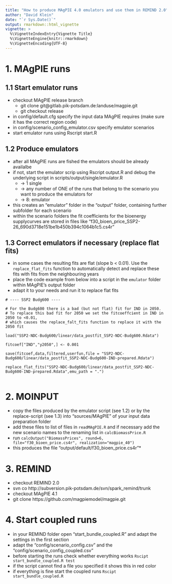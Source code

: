 ```yaml
---
title: "How to produce MAgPIE 4.0 emulators and use them in REMIND 2.0"
author: "David Klein"
date: "`r Sys.Date()`"
output: rmarkdown::html_vignette
vignette: >
  %\VignetteIndexEntry{Vignette Title}
  %\VignetteEngine{knitr::rmarkdown}
  %\VignetteEncoding{UTF-8}
---
```


# 1. MAgPIE runs
## 1.1 Start emulator runs
* checkout MAgPIE release branch
  * git clone git@gitlab.pik-potsdam.de:landuse/magpie.git
  * git checkout release
* in config/default.cfg specify the input data MAgPIE requires (make sure it has the correct region code)
* in config/scenario_config_emulator.csv specify emulator scenarios
* start emulator runs using Rscript start.R

## 1.2 Produce emulators
* after all MAgPIE runs are fished the emulators should be already availalbe
* if not, start the emulator scrip using Rscript output.R and debug the underlying script in scripts/output/single/emulator.R
  * -> 1 single
  * -> any number of ONE of the runs that belong to the scenario you want to produce the emulators for
  * -> 8: emulator
* this creates an "emulator" folder in the "output" folder, containing further subfolder for each scenario
* within the scenario folders the fit coefficients for the bioenergy supplycurves are stored in files like "f30_bioen_price_SSP2-26_690d3718e151be1b450b394c1064b1c5.cs4r"

## 1.3 Correct emulators if necessary (replace flat fits)
* in some cases the resulting fits are flat (slope b < 0.01). Use the `replace_flat_fits` function to automatically detect and replace these fits with fits from the neighbouring years
* place the code example from below into a script in the `emulator` folder within MAgPIE's output folder
* adapt it to your needs and run it to replace flat fits

```
# ---- SSP2 Budg600 ----

# For the Budg600 there is a bad (but not flat) fit for IND in 2050. 
# To replace this bad fit for 2050 we set the fitcoeffcient in IND in 2050 to <0.01,
# which causes the replace_falt_fits function to replace it with the 2050 fit

load("SSP2-NDC-Budg600/linear/data_postfit_SSP2-NDC-Budg600.Rdata")

fitcoef["IND","y2050",] <- 0.001

save(fitcoef,data,filtered,userfun,file = "SSP2-NDC-Budg600/linear/data_postfit_SSP2-NDC-Budg600-IND-prepared.Rdata")

replace_flat_fits("SSP2-NDC-Budg600/linear/data_postfit_SSP2-NDC-Budg600-IND-prepared.Rdata",emu_path = ".")


```

# 2. MOINPUT
* copy the files produced by the emulator script (see 1.2) or by the replace-script (see 1.3) into "sources/MAgPIE" of your input data preparation folder
* add these files to list of files in `readMAgPIE.R` and if necessary add the new scenario names to the renaming list in `calcBiomassPrice.R`
* run `calcOutput("BiomassPrices", round=6, file="f30_bioen_price.cs4r", realization="magpie_40")`
* this produces the file "output/default/f30_bioen_price.cs4r"*

# 3. REMIND
* checkout REMIND 2.0
* svn co http://subversion.pik-potsdam.de/svn/spark_remind/trunk
* checkout MAgPIE 4.1
* git clone https://github.com/magpiemodel/magpie.git

# 4. Start coupled runs
* in your REMIND folder open "start_bundle_coupled.R" and adapt the settings in the first section
* adapt the "config/scenario_config.csv" and the "config/scenario_config_coupled.csv"
* before starting the runs check whether everything works `Rscipt start_bundle_coupled.R test`
* if the script cannot find a file you specified it shows this in red color
* if everything is fine start the coupled runs `Rscipt start_bundle_coupled.R`
